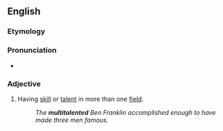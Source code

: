 ==English==

===Etymology===
{{prefix|en|multi|talented}}

===Pronunciation===
* {{IPA|en|/ˌmʌltiˈtæləntɪd/}}

===Adjective===
{{en-adj}}

# Having [[skill]] or [[talent]] in more than one [[field]].
#: ''The '''multitalented''' Ben Franklin accomplished enough to have made three men famous.''
